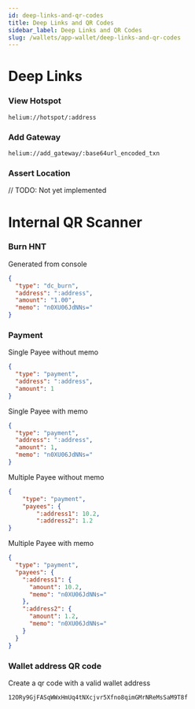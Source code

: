 ```yaml
---
id: deep-links-and-qr-codes
title: Deep Links and QR Codes
sidebar_label: Deep Links and QR Codes
slug: /wallets/app-wallet/deep-links-and-qr-codes
---
```


# Deep Links

### View Hotspot

`helium://hotspot/:address`

### Add Gateway

`helium://add_gateway/:base64url_encoded_txn`

### Assert Location

// TODO: Not yet implemented

# Internal QR Scanner

### Burn HNT

Generated from console

```json
{
  "type": "dc_burn",
  "address": ":address",
  "amount": "1.00",
  "memo": "n0XU06JdNNs="
}
```

### Payment

Single Payee without memo

```json
{
  "type": "payment",
  "address": ":address",
  "amount": 1
}
```

Single Payee with memo

```json
{
  "type": "payment",
  "address": ":address",
  "amount": 1,
  "memo": "n0XU06JdNNs="
}
```

Multiple Payee without memo

```json
{
	"type": "payment",
	"payees": {
		":address1": 10.2,
		":address2": 1.2
}
```

Multiple Payee with memo

```json
{
  "type": "payment",
  "payees": {
    ":address1": {
      "amount": 10.2,
      "memo": "n0XU06JdNNs="
    },
    ":address2": {
      "amount": 1.2,
      "memo": "n0XU06JdNNs="
    }
  }
}
```

### Wallet address QR code

Create a qr code with a valid wallet address

```
12ORy9GjFASqWWxHmUq4tNXcjvr5Xfno8qimGMrNReMsSaM9T8f
```
